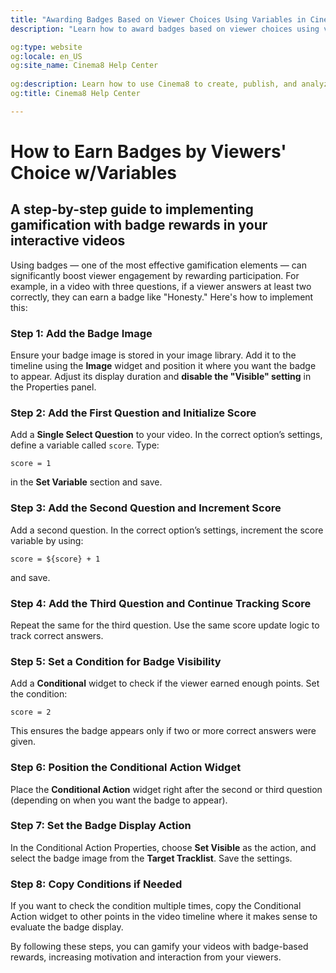 ---
title: "Awarding Badges Based on Viewer Choices Using Variables in Cinema8"
description: "Learn how to award badges based on viewer choices using variables. Create dynamic and interactive scoring logic. Visit Cinema8."

og:type: website
og:locale: en_US
og:site_name: Cinema8 Help Center
 
og:description: Learn how to use Cinema8 to create, publish, and analyze interactive videos.
og:title: Cinema8 Help Center

---


# How to Earn Badges by Viewers' Choice w/Variables

## A step-by-step guide to implementing gamification with badge rewards in your interactive videos

Using badges — one of the most effective gamification elements — can significantly boost viewer engagement by rewarding participation. For example, in a video with three questions, if a viewer answers at least two correctly, they can earn a badge like "Honesty." Here's how to implement this:

<Steps>

### Step 1: Add the Badge Image
Ensure your badge image is stored in your image library. Add it to the timeline using the **Image** widget and position it where you want the badge to appear. Adjust its display duration and **disable the "Visible" setting** in the Properties panel.

### Step 2: Add the First Question and Initialize Score
Add a **Single Select Question** to your video. In the correct option’s settings, define a variable called `score`. Type:

```text
score = 1
```

in the **Set Variable** section and save.

### Step 3: Add the Second Question and Increment Score
Add a second question. In the correct option’s settings, increment the score variable by using:

```text
score = ${score} + 1
```

and save.

### Step 4: Add the Third Question and Continue Tracking Score
Repeat the same for the third question. Use the same score update logic to track correct answers.

### Step 5: Set a Condition for Badge Visibility
Add a **Conditional** widget to check if the viewer earned enough points. Set the condition:

```text
score = 2
```

This ensures the badge appears only if two or more correct answers were given.

### Step 6: Position the Conditional Action Widget
Place the **Conditional Action** widget right after the second or third question (depending on when you want the badge to appear).

### Step 7: Set the Badge Display Action
In the Conditional Action Properties, choose **Set Visible** as the action, and select the badge image from the **Target Tracklist**. Save the settings.

### Step 8: Copy Conditions if Needed
If you want to check the condition multiple times, copy the Conditional Action widget to other points in the video timeline where it makes sense to evaluate the badge display.

</Steps>

<Callout type="info">
By following these steps, you can gamify your videos with badge-based rewards, increasing motivation and interaction from your viewers.
</Callout>